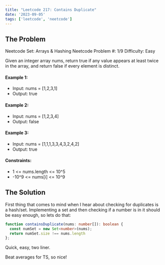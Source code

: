 ```yaml
---
title: "Leetcode 217: Contains Duplicate"
date: '2023-09-05'
tags: ['leetcode', 'neetcode']
---
```


## The Problem

Neetcode Set: Arrays & Hashing
Neetcode Problem \#: 1\/9
Difficulty: Easy

Given an integer array nums, return true if any value appears at least twice in the array, and return false if every element is distinct.

#### Example 1:
- Input: nums = [1,2,3,1]
- Output: true
#### Example 2:
- Input: nums = [1,2,3,4]
- Output: false
#### Example 3:
- Input: nums = [1,1,1,3,3,4,3,2,4,2]
- Output: true
#### Constraints:
- 1 \<= nums.length \<= 10^5
- -10^9 \<= nums[i] \<= 10^9

## The Solution

First thing that comes to mind when I hear about checking for duplicates is a hash/set. Implementing a set and then checking if a number is in it should be easy enough, so lets do that:

```ts
function containsDuplicate(nums: number[]): boolean {
  const numSet = new Set<number>(nums);
  return numSet.size !== nums.length
};
```

Quick, easy, two liner.

Beat averages for TS, so nice!